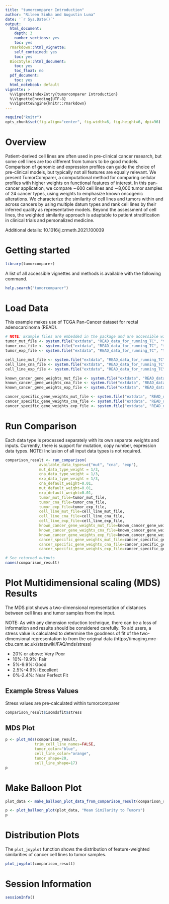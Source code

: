 ```yaml
---
title: "tumorcomparer Introduction"
author: "Rileen Sinha and Augustin Luna"
date: '`r Sys.Date()`'
output:
  html_document:
    depth: 3
    number_sections: yes
    toc: yes
  rmarkdown::html_vignette:
    self_contained: yes
    toc: yes
  BiocStyle::html_document:
    toc: yes
    toc_float: no
  pdf_document:
    toc: yes
  html_notebook: default
vignette: >
  %\VignetteIndexEntry{tumorcomparer Introduction}
  %\VignetteEncoding{UTF-8}
  %\VignetteEngine{knitr::rmarkdown}
---
```


```r
require("knitr")
opts_chunk$set(fig.align="center", fig.width=6, fig.height=6, dpi=96)
```

# Overview

Patient-derived cell lines are often used in pre-clinical cancer research, but some cell lines are too different from tumors to be good models. Comparison of genomic and expression profiles can guide the choice of pre-clinical models, but typically not all features are equally relevant. We present TumorComparer, a computational method for comparing cellular profiles with higher weights on functional features of interest. In this pan-cancer application, we compare ∼600 cell lines and ∼8,000 tumor samples of 24 cancer types, using weights to emphasize known oncogenic alterations. We characterize the similarity of cell lines and tumors within and across cancers by using multiple datum types and rank cell lines by their inferred quality as representative models. Beyond the assessment of cell lines, the weighted similarity approach is adaptable to patient stratification in clinical trials and personalized medicine.

Additional details: 10.1016/j.crmeth.2021.100039

# Getting started 
```r
library(tumorcomparer)
```

A list of all accessible vignettes and methods is available with the following command.

```r
help.search("tumorcomparer")
```

# Load Data

This example makes use of TCGA Pan-Cancer dataset for rectal adenocarcinoma (READ). 

```r
# NOTE: Example files are embedded in the package and are accessible with system.file()
tumor_mut_file <- system.file("extdata", "READ_data_for_running_TC", "tumor_mut.txt", package="tumorcomparer")
tumor_cna_file <- system.file("extdata", "READ_data_for_running_TC", "tumor_cna.txt", package="tumorcomparer")
tumor_exp_file <- system.file("extdata", "READ_data_for_running_TC", "tumor_exp.txt", package="tumorcomparer")

cell_line_mut_file <- system.file("extdata", "READ_data_for_running_TC", "cell_line_mut.txt", package="tumorcomparer")
cell_line_cna_file <- system.file("extdata", "READ_data_for_running_TC", "cell_line_cna.txt", package="tumorcomparer")
cell_line_exp_file <- system.file("extdata", "READ_data_for_running_TC", "cell_line_exp.txt", package="tumorcomparer")

known_cancer_gene_weights_mut_file <- system.file("extdata", "READ_data_for_running_TC", "default_weights_for_known_cancer_genes_mut.txt", package="tumorcomparer")
known_cancer_gene_weights_cna_file <- system.file("extdata", "READ_data_for_running_TC", "default_weights_for_known_cancer_genes_cna.txt", package="tumorcomparer")
known_cancer_gene_weights_exp_file <- system.file("extdata", "READ_data_for_running_TC", "default_weights_for_known_cancer_genes_exp.txt", package="tumorcomparer")

cancer_specific_gene_weights_mut_file <- system.file("extdata", "READ_data_for_running_TC", "Genes_and_weights_mut.txt", package="tumorcomparer")
cancer_specific_gene_weights_cna_file <- system.file("extdata", "READ_data_for_running_TC", "Genes_and_weights_cna.txt", package="tumorcomparer")
cancer_specific_gene_weights_exp_file <- system.file("extdata", "READ_data_for_running_TC", "Genes_and_weights_exp.txt", package="tumorcomparer")
```

# Run Comparison

Each data type is processed separately with its own separate weights and inputs. Currently, there is support for mutation, copy number, expression data types. NOTE: Inclusion of all input data types is not required. 

```r
comparison_result <- run_comparison(
               available_data_types=c("mut", "cna", "exp"), 
               mut_data_type_weight = 1/3,
               cna_data_type_weight = 1/3,
               exp_data_type_weight = 1/3,
               cna_default_weight=0.01, 
               mut_default_weight=0.01,
               exp_default_weight=0.01,
               tumor_mut_file=tumor_mut_file, 
               tumor_cna_file=tumor_cna_file, 
               tumor_exp_file=tumor_exp_file, 
               cell_line_mut_file=cell_line_mut_file, 
               cell_line_cna_file=cell_line_cna_file, 
               cell_line_exp_file=cell_line_exp_file, 
               known_cancer_gene_weights_mut_file=known_cancer_gene_weights_mut_file, 
               known_cancer_gene_weights_cna_file=known_cancer_gene_weights_cna_file, 
               known_cancer_gene_weights_exp_file=known_cancer_gene_weights_exp_file, 
               cancer_specific_gene_weights_mut_file=cancer_specific_gene_weights_mut_file, 
               cancer_specific_gene_weights_cna_file=cancer_specific_gene_weights_cna_file, 
               cancer_specific_gene_weights_exp_file=cancer_specific_gene_weights_exp_file)

# See returned outputs
names(comparison_result)
```

# Plot Multidimensional scaling (MDS) Results

The MDS plot shows a two-dimensional representation of distances between cell lines and tumor samples from the input. 

NOTE: As with any dimension reduction technique, there can be a loss of information and results should be considered carefully. To aid users, a stress value is calculated to determine the goodness of fit of the two-dimensional representation to from the original data (https://imaging.mrc-cbu.cam.ac.uk/statswiki/FAQ/mds/stress)

* 20% or above: Very Poor
* 10%-19.9%: Fair
* 5%-9.9%: Good
* 2.5%-4.9%: Excellent
* 0%-2.4%: Near Perfect Fit

## Example Stress Values 

Stress values are pre-calculated within tumorcomparer

```r
comparison_result$isomdsfit$stress
```

## MDS Plot

```r
p <- plot_mds(comparison_result,
             trim_cell_line_names=FALSE,
             tumor_color="blue",
             cell_line_color="orange",
             tumor_shape=20,
             cell_line_shape=17)
p
```

# Make Balloon Plot 
```r
plot_data <- make_balloon_plot_data_from_comparison_result(comparison_result)

p <- plot_balloon_plot(plot_data, "Mean Similarity to Tumors")
p
```

# Distribution Plots

The `plot_joyplot` function shows the distribution of feature-weighted similarities of cancer cell lines to tumor samples. 

```r
plot_joyplot(comparison_result)
```

# Session Information
```r
sessionInfo()
```






